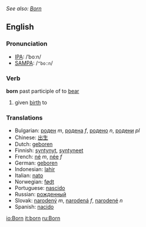''See also: [[Born]]''
==English==

{{rank|William|remain|covered|717|born|somewhat|figure|goes}}

=== Pronunciation ===
*[[w:IPA|IPA]]: /ˈboːn/
*[[w:SAMPA|SAMPA]]: /<tt>"bo:n</tt>/

=== Verb ===

'''born''' past participle of to [[bear]]

# given [[birth]] to

=== Translations ===
*Bulgarian: [[роден]] ''m'', [[родена]] ''f'', [[родено]] ''n'', [[родени]] ''pl''
*Chinese: [[出生]]
*Dutch: [[geboren]]
*Finnish: [[syntynyt]], [[syntyneet]]
*French: [[né]] ''m'', [[née]] ''f''
*German: [[geboren]]
*Indonesian: [[lahir]]
*Italian: [[nato]]
*Norwegian: [[født]]
*Portuguese: [[nascido]]
*Russian: [[рожденный]]
*Slovak: [[narodený]] ''m'', [[narodená]] ''f'', [[narodené]] ''n''
*Spanish: [[nacido]]

[[io:Born]]
[[it:born]]
[[ru:Born]]